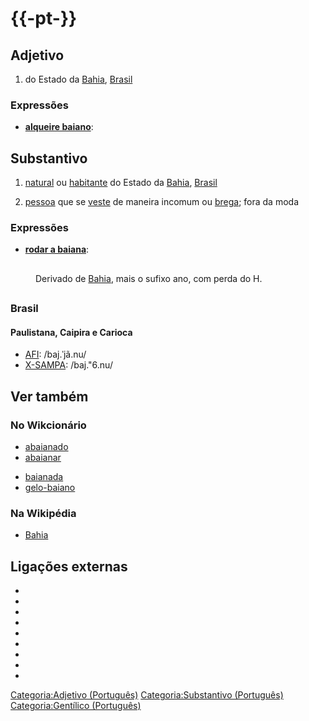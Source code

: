 ={{-pt-}}=
==Adjetivo==
{{flex.pt|ms=baiano|mp=baianos|fs=baiana|fp=baianas}}
{{paroxítona|bai|a|no}}
# do Estado da [[Bahia]], [[Brasil]]

===Expressões===
* '''[[alqueire baiano]]''': 

==Substantivo==
{{paroxítona|bai|a|no}}
# [[natural]] ou [[habitante]] do Estado da [[Bahia]], [[Brasil]]
# {{escopo|pt|São Paulo|Brasil|popular|pejorativo|racismo}} [[pessoa]] que se [[vestir|veste]] de maneira incomum ou [[brega]]; fora da moda

===Expressões===
* '''[[rodar a baiana]]''': 

=={{etimologia|pt}}==
: Derivado de [[Bahia]], mais o sufixo ano, com perda do H.

=={{pronúncia|pt}}==
===Brasil===
====Paulistana, Caipira e Carioca====
* [[AFI]]: /baj.ˈjã.nu/
* [[X-SAMPA]]: /baj."6.nu/

==Ver também==
===No Wikcionário===
{{verTambém.Ini}}
* [[abaianado]]
* [[abaianar]]
{{verTambém.NovaColuna}}
* [[baianada]]
* [[gelo-baiano]]
{{verTambém.Fim}}

===Na Wikipédia===
* [[:w:Bahia|Bahia]]

==Ligações externas==
* {{Aulete}}
* {{Michaelis}}
* {{Dicio}}
* {{DicioAberto}}
* {{DLPO}}
* {{Infopédia}}
* {{PLP}}
* {{VOLPABL}}
* {{Forvo|baiano|pt}}

[[Categoria:Adjetivo (Português)]]
[[Categoria:Substantivo (Português)]]
[[Categoria:Gentílico (Português)]]
